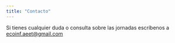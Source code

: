 ```yaml
---
title: "Contacto"
---
```


Si tienes cualquier duda o consulta sobre las jornadas escríbenos a [ecoinf.aeet\@gmail.com](mailto:ecoinf.aeet@gmail.com)
